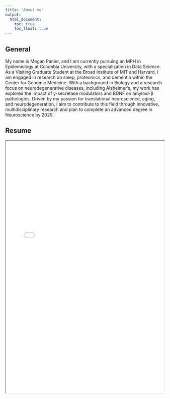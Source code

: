 ```yaml
---
title: "About me"
output: 
  html_document:
    toc: true
    toc_float: true
---
```


## General

My name is Megan Panier, and I am currently pursuing an MPH in Epidemiology at Columbia University, with a specialization in Data Science. As a Visiting Graduate Student at the Broad Institute of MIT and Harvard, I am engaged in research on sleep, proteomics, and dementia within the Center for Genomic Medicine. With a background in Biology and a research focus on neurodegenerative diseases, including Alzheimer's, my work has explored the impact of γ-secretase modulators and BDNF on amyloid-β pathologies. Driven by my passion for translational neuroscience, aging, and neurodegeneration, I aim to contribute to this field through innovative, multidisciplinary research and plan to complete an advanced degree in Neuroscience by 2029.

## Resume 
<iframe src="files/Panier_Resume_github.pdf" width="100%" height="800px"></iframe>
